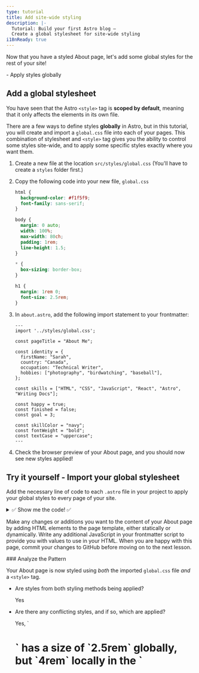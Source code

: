 ```yaml
---
type: tutorial
title: Add site-wide styling
description: |-
  Tutorial: Build your first Astro blog —
  Create a global stylesheet for site-wide styling
i18nReady: true
---
```



Now that you have a styled About page, let's add some global styles for the rest of your site!

<PreCheck>
  - Apply styles globally
</PreCheck>

## Add a global stylesheet

You have seen that the Astro `<style>` tag is **scoped by default**, meaning that it only affects the elements in its own file.

There are a few ways to define styles **globally** in Astro, but in this tutorial, you will create and import a `global.css` file into each of your pages. This combination of stylesheet and `<style>` tag gives you the ability to control some styles site-wide, and to apply some specific styles exactly where you want them.

1. Create a new file at the location `src/styles/global.css` (You'll have to create a `styles` folder first.)

2. Copy the following code into your new file, `global.css`

    ```css title="src/styles/global.css"
    html {
      background-color: #f1f5f9;
      font-family: sans-serif;
    }

    body {
      margin: 0 auto;
      width: 100%;
      max-width: 80ch;
      padding: 1rem;
      line-height: 1.5;
    }

    * {
      box-sizing: border-box;
    }

    h1 {
      margin: 1rem 0;
      font-size: 2.5rem;
    }
    ```

3. In `about.astro`, add the following import statement to your frontmatter: 

    ```astro title="src/pages/about.astro" ins={2}
    ---
    import '../styles/global.css';

    const pageTitle = "About Me";

    const identity = {
      firstName: "Sarah",
      country: "Canada",
      occupation: "Technical Writer",
      hobbies: ["photography", "birdwatching", "baseball"],
    };

    const skills = ["HTML", "CSS", "JavaScript", "React", "Astro", "Writing Docs"];

    const happy = true;
    const finished = false;
    const goal = 3;

    const skillColor = "navy";
    const fontWeight = "bold";
    const textCase = "uppercase";
    ---
    ```

4. Check the browser preview of your About page, and you should now see new styles applied!

<Box icon="puzzle-piece">

## Try it yourself - Import your global stylesheet

Add the necessary line of code to each `.astro` file in your project to apply your global styles to every page of your site.

<details>
<summary>✅ Show me the code! ✅</summary>

Add the following import statement to the two other page files: `src/pages/index.astro` and `src/pages/blog.astro`

```astro title="src/pages/index.astro" ins={2}
---
import '../styles/global.css';
---
```
</details>
</Box>

Make any changes or additions you want to the content of your About page by adding HTML elements to the page template, either statically or dynamically. Write any additional JavaScript in your frontmatter script to provide you with values to use in your HTML. When you are happy with this page, commit your changes to GitHub before moving on to the next lesson.

<Box icon="question-mark">
### Analyze the Pattern

Your About page is now styled using *both* the imported `global.css` file *and* a `<style>` tag.

- Are styles from both styling methods being applied? 

    <p>
      <Spoiler>Yes</Spoiler>
    </p>

- Are there any conflicting styles, and if so, which are applied?

    <p>
      <Spoiler>Yes, `<h1>`  has a size of `2.5rem` globally, but `4rem` locally in the `<style>` tag. The local `4rem` rule is applied on the About page.</Spoiler>
    </p>

- Describe how `global.css` and `<style>` work together.

    <p>
      <Spoiler>When conflicting styles are defined both globally and in a page's local `<style>` tag, the local styles should overwrite any global styles. (But, there can be other factors involved, so always visually inspect your site to make sure your styles are properly applied!)</Spoiler>
    </p>

- How would you choose whether to declare a style in a `global.css` file or a `<style>` tag?

    <p>
      <Spoiler>If you want a style to be applied site-wide, you would choose to use a `global.css` file. However, if you want styles to apply to only the HTML content in a single `.astro` file, and not affect other elements on your site, you would choose a `<style>` tag.</Spoiler>
    </p>

</Box>



<Box icon="check-list">
## Checklist

<Checklist>
- [ ] I can add global CSS styles by importing a `.css` file.
</Checklist>
</Box>

### Resources
- [Astro syntax vs JSX - comparison](/en/core-concepts/astro-syntax/#differences-between-astro-and-jsx)

- [Astro `<style>` tag](/en/astro/guides/styling/#styling-in-astro)

- [CSS variables in Astro](/en/astro/guides/styling/#css-variables)



